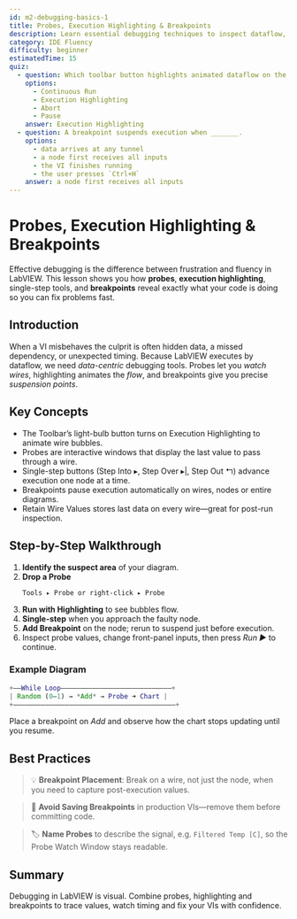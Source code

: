 ```yaml
---
id: m2-debugging-basics-1
title: Probes, Execution Highlighting & Breakpoints
description: Learn essential debugging techniques to inspect dataflow, step through code, and fix broken wires.
category: IDE Fluency
difficulty: beginner
estimatedTime: 15
quiz:
  - question: Which toolbar button highlights animated dataflow on the block diagram?
    options:
      - Continuous Run
      - Execution Highlighting
      - Abort
      - Pause
    answer: Execution Highlighting
  - question: A breakpoint suspends execution when _______.
    options:
      - data arrives at any tunnel
      - a node first receives all inputs
      - the VI finishes running
      - the user presses `Ctrl+H`
    answer: a node first receives all inputs
---
```


# Probes, Execution Highlighting & Breakpoints

Effective debugging is the difference between frustration and fluency in LabVIEW. This lesson shows you how **probes**, **execution highlighting**, single-step tools, and **breakpoints** reveal exactly what your code is doing so you can fix problems fast.

## Introduction

When a VI misbehaves the culprit is often hidden data, a missed dependency, or unexpected timing. Because LabVIEW executes by dataflow, we need *data-centric* debugging tools. Probes let you *watch wires*, highlighting animates the *flow*, and breakpoints give you precise *suspension points*.

## Key Concepts

- The Toolbar’s light-bulb button turns on Execution Highlighting to animate wire bubbles.
- Probes are interactive windows that display the last value to pass through a wire.
- Single-step buttons (Step Into ▸, Step Over ▸|, Step Out ↰) advance execution one node at a time.
- Breakpoints pause execution automatically on wires, nodes or entire diagrams.
- Retain Wire Values stores last data on every wire—great for post-run inspection.

## Step-by-Step Walkthrough

1. **Identify the suspect area** of your diagram.
2. **Drop a Probe**
   ```text
   Tools ▸ Probe or right-click ▸ Probe
   ```
3. **Run with Highlighting** to see bubbles flow.
4. **Single-step** when you approach the faulty node.
5. **Add Breakpoint** on the node; rerun to suspend just before execution.
6. Inspect probe values, change front-panel inputs, then press *Run ▶* to continue.

### Example Diagram

```g
+––While Loop––––––––––––––––––––––––––––+
| Random (0–1) → *Add* → Probe ➜ Chart |
+–––––––––––––––––––––––––––––––––––––––––+
```  
Place a breakpoint on *Add* and observe how the chart stops updating until you resume.

## Best Practices

> 💡 **Breakpoint Placement**: Break on a wire, not just the node, when you need to capture post-execution values.

> 🚫 **Avoid Saving Breakpoints** in production VIs—remove them before committing code.

> 🏷️ **Name Probes** to describe the signal, e.g. `Filtered Temp [C]`, so the Probe Watch Window stays readable.

## Summary

Debugging in LabVIEW is visual. Combine probes, highlighting and breakpoints to trace values, watch timing and fix your VIs with confidence.
